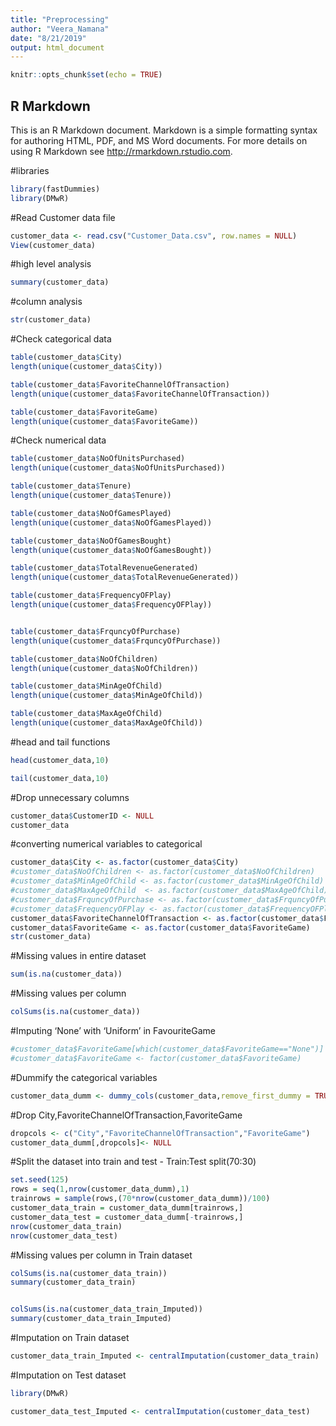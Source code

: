 ```yaml
---
title: "Preprocessing"
author: "Veera_Namana"
date: "8/21/2019"
output: html_document
---
```


```r
knitr::opts_chunk$set(echo = TRUE)
```

## R Markdown

This is an R Markdown document. Markdown is a simple formatting syntax for authoring HTML, PDF, and MS Word documents. For more details on using R Markdown see <http://rmarkdown.rstudio.com>.

#libraries
```r

library(fastDummies)
library(DMwR)

```
#Read Customer data file

```r

customer_data <- read.csv("Customer_Data.csv", row.names = NULL)
View(customer_data)

```


#high level analysis

```r

summary(customer_data)

```

#column analysis

```r

str(customer_data)

```

#Check categorical data

```r
table(customer_data$City)
length(unique(customer_data$City))

table(customer_data$FavoriteChannelOfTransaction)
length(unique(customer_data$FavoriteChannelOfTransaction))

table(customer_data$FavoriteGame)
length(unique(customer_data$FavoriteGame))

```

#Check numerical data

```r
table(customer_data$NoOfUnitsPurchased)
length(unique(customer_data$NoOfUnitsPurchased))

table(customer_data$Tenure)
length(unique(customer_data$Tenure))

table(customer_data$NoOfGamesPlayed)
length(unique(customer_data$NoOfGamesPlayed))

table(customer_data$NoOfGamesBought)
length(unique(customer_data$NoOfGamesBought))

table(customer_data$TotalRevenueGenerated)
length(unique(customer_data$TotalRevenueGenerated))

table(customer_data$FrequencyOFPlay)
length(unique(customer_data$FrequencyOFPlay))


table(customer_data$FrquncyOfPurchase)
length(unique(customer_data$FrquncyOfPurchase))

table(customer_data$NoOfChildren)
length(unique(customer_data$NoOfChildren))

table(customer_data$MinAgeOfChild)
length(unique(customer_data$MinAgeOfChild))

table(customer_data$MaxAgeOfChild)
length(unique(customer_data$MaxAgeOfChild))
```
 
#head and tail functions

```r
head(customer_data,10)

tail(customer_data,10)
```

#Drop unnecessary columns

```r

customer_data$CustomerID <- NULL
customer_data

```

#converting numerical variables to categorical

```r

customer_data$City <- as.factor(customer_data$City)
#customer_data$NoOfChildren <- as.factor(customer_data$NoOfChildren)
#customer_data$MinAgeOfChild <- as.factor(customer_data$MinAgeOfChild)
#customer_data$MaxAgeOfChild  <- as.factor(customer_data$MaxAgeOfChild)
#customer_data$FrquncyOfPurchase <- as.factor(customer_data$FrquncyOfPurchase)
#customer_data$FrequencyOFPlay <- as.factor(customer_data$FrequencyOFPlay)
customer_data$FavoriteChannelOfTransaction <- as.factor(customer_data$FavoriteChannelOfTransaction)
customer_data$FavoriteGame <- as.factor(customer_data$FavoriteGame)
str(customer_data)

```

#Missing values in entire dataset

```r

sum(is.na(customer_data))

```

#Missing values per column

```r

colSums(is.na(customer_data))

```
#Imputing 'None' with 'Uniform' in FavouriteGame

```r

#customer_data$FavoriteGame[which(customer_data$FavoriteGame=="None")] = "Uniform"
#customer_data$FavoriteGame <- factor(customer_data$FavoriteGame) 

```

#Dummify the categorical variables

```r

customer_data_dumm <- dummy_cols(customer_data,remove_first_dummy = TRUE)

```

#Drop City,FavoriteChannelOfTransaction,FavoriteGame

```r

dropcols <- c("City","FavoriteChannelOfTransaction","FavoriteGame")
customer_data_dumm[,dropcols]<- NULL
```


#Split the dataset into train and test - Train:Test split(70:30)

```r

set.seed(125)
rows = seq(1,nrow(customer_data_dumm),1)
trainrows = sample(rows,(70*nrow(customer_data_dumm))/100)
customer_data_train = customer_data_dumm[trainrows,]
customer_data_test = customer_data_dumm[-trainrows,]
nrow(customer_data_train)
nrow(customer_data_test)

```

#Missing values per column in Train dataset

```r

colSums(is.na(customer_data_train))
summary(customer_data_train)


colSums(is.na(customer_data_train_Imputed))
summary(customer_data_train_Imputed)
```

#Imputation on Train dataset

```r

customer_data_train_Imputed <- centralImputation(customer_data_train)

```

#Imputation on Test dataset

```r
library(DMwR)

customer_data_test_Imputed <- centralImputation(customer_data_test)

```


